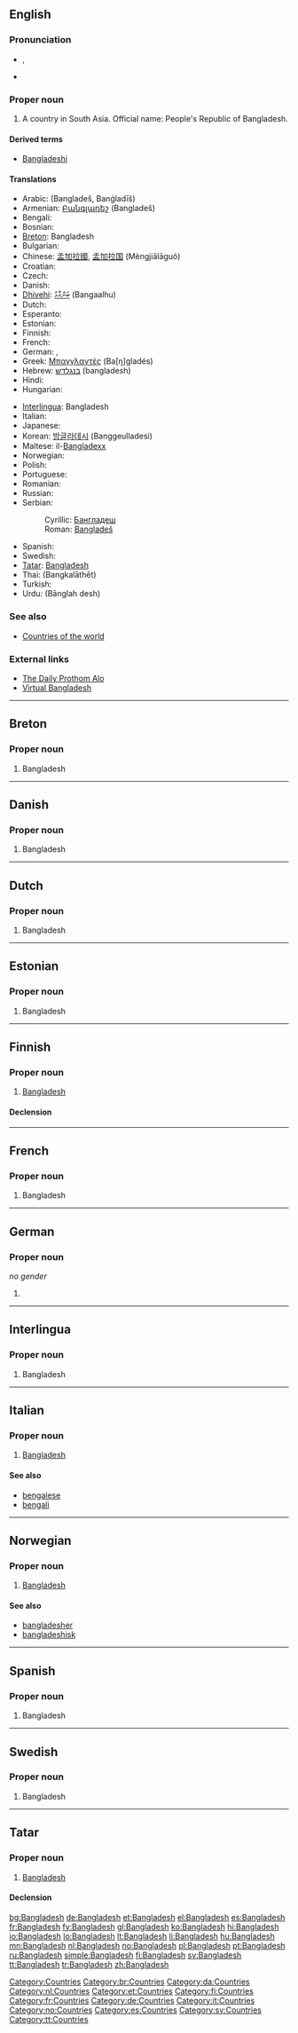 ==English==

===Pronunciation===
* {{IPA|/bæŋ.glɜˈdɛʃ/}}, {{SAMPA|/b{N.gl3"dES/}}
* {{rhymes|ɛʃ}}

===Proper noun===
{{en-proper noun}}

# A country in South Asia. Official name: People's Republic of Bangladesh.

====Derived terms====
* [[Bangladeshi]]

====Translations====
{{trans-top|country}}
* Arabic: {{Arab|[[بنغلاديش]]}} (Bangladeš, Banġladīš) {{m}}
* Armenian: [[Բանգլադեշ]] (Bangladeš)
* Bengali: {{t+|bn|বাংলাদেশ|sc=Beng|xs=Bengali}}
* Bosnian: {{t-|bs|Bangladeš|m}}
* [[Breton]]: Bangladesh
* Bulgarian: {{t+|bg|Бангладеш|sc=Cyrl}}
* Chinese: [[孟加拉國]], [[孟加拉国]] (Mèngjiālāguó)
* Croatian: {{t-|hr|Bangladeš|m}}
* Czech: {{t+|cs|Bangladéš}}
* Danish: {{t-|da|Bangladesh}}
* [[Dhivehi]]: [[ބަންގާޅު]] (Bangaalhu)
* Dutch: {{t+|nl|Bangladesh}}
* Esperanto: {{t-|eo|Bangladeŝo|xs=Esperanto}}
* Estonian: {{t+|et|Bangladesh}}
* Finnish: {{t+|fi|Bangladesh}}
* French: {{t+|fr|Bangladesh|m}}
* German: {{t+|de|Bangladesch}}, {{t+|de|Bangladesh}}
* Greek: [[Μπαγγλαντές]] (Ba[ŋ]gladés) {{n}}
* Hebrew: [[בנגלדש]] (bangladesh)
* Hindi: {{t+|hi|बांग्लादेश|tr=Bānglādesh|sc=Deva|xs=Hindi}}
* Hungarian: {{t+|hu|Banglades}}
{{trans-mid}}
* [[Interlingua]]: Bangladesh
* Italian: {{t-|it|Bangladesh|m}}
* Japanese: {{t+|ja|バングラデシュ|tr=Banguradeshu|sc=Jpan}}
* Korean: [[방글라데시]] (Banggeulladesi)
* Maltese: il-[[Bangladexx]]
* Norwegian: {{t+|no|Bangladesh}}
* Polish: {{t+|pl|Bangladesz|m}}
* Portuguese: {{t+|pt|Bangladeche}}
* Romanian: {{t-|ro|Bangladesh|n}}
* Russian: {{t+|ru|Бангладеш|m|tr=Bangladéš|sc=Cyrl}}
* Serbian:
*: Cyrillic: [[Бангладеш#Serbian|Бангладеш]] {{m}}
*: Roman: [[Bangladeš#Serbian|Bangladeš]] {{m}}
* Spanish: {{t+|es|Bangladesh|m}}
* Swedish: {{t+|sv|Bangladesh}}
* [[Tatar]]: [[Bangladesh#Tatar|Bangladesh]]
* Thai: {{Thai|[[บังกลาเทศ]]}} (Bangkalāthēt)
* Turkish: {{t+|tr|Bangladeş}}
* Urdu: {{ur-Arab|[[بانگلہ دیش]]}} (Bānglah desh)
{{trans-bottom}}

===See also===
* [[Appendix:Countries of the world|Countries of the world]]

===External links===
* [http://www.prothom-alo.net The Daily Prothom Alo]
* [http://www.virtualbangladesh.com/ Virtual Bangladesh]

[[Category:Countries]]

----

==Breton==

===Proper noun===
{{infl|br|proper noun}}

# Bangladesh

[[Category:br:Countries]]

----

==Danish==

===Proper noun===
{{infl|da|proper noun}}

# Bangladesh

[[Category:da:Countries]]

----

==Dutch==

===Proper noun===
{{infl|nl|proper noun}}

# Bangladesh

[[Category:nl:Countries]]

----

==Estonian==

===Proper noun===
{{infl|et|proper noun}}

# Bangladesh

[[Category:et:Countries]]

----

==Finnish==
{{wikipedia|lang=fi}}

===Proper noun===
{{infl|fi|proper noun}}

# [[#English|Bangladesh]]

====Declension====
{{fi-decl-tuoli|Bangladesh|np=1}}

[[Category:fi:Countries]]

----

==French==

===Proper noun===
{{infl|fr|proper noun|g=m}}

# Bangladesh

[[Category:fr:Countries]]

----

==German==

===Proper noun===
{{infl|de|proper noun}} ''no gender''

# {{alternative spelling of|[[Bangladesch]]|lang=German}}

[[Category:de:Countries]]

----

==Interlingua==

===Proper noun===
{{infl|ia|proper noun}}

# Bangladesh

----

==Italian==
{{wikipedia|lang=it}}

===Proper noun===
{{infl|it|proper noun|g=m}}

# [[#English|Bangladesh]]

====See also====
* [[bengalese]]
* [[bengali]]

[[Category:it:Countries]]

----

==Norwegian==

===Proper noun===
{{infl|no|proper noun}}

# [[#English|Bangladesh]]

====See also====
* [[bangladesher]]
* [[bangladeshisk]]

[[Category:no:Countries]]

----

==Spanish==

===Proper noun===
{{infl|es|proper noun|g=m}}

# Bangladesh

[[Category:es:Countries]]

----

==Swedish==

===Proper noun===
{{infl|sv|proper noun}}

# Bangladesh

[[Category:sv:Countries]]

----

==Tatar==

===Proper noun===
{{infl|tt|proper noun}}

# [[Bangladesh#english|Bangladesh]]

====Declension====
{{tt-latin-noun|nıñ|ga|nı|da|dan}}

[[Category:tt:Countries]]

[[bg:Bangladesh]]
[[de:Bangladesh]]
[[et:Bangladesh]]
[[el:Bangladesh]]
[[es:Bangladesh]]
[[fr:Bangladesh]]
[[fy:Bangladesh]]
[[gl:Bangladesh]]
[[ko:Bangladesh]]
[[hi:Bangladesh]]
[[io:Bangladesh]]
[[lo:Bangladesh]]
[[lt:Bangladesh]]
[[li:Bangladesh]]
[[hu:Bangladesh]]
[[mn:Bangladesh]]
[[nl:Bangladesh]]
[[no:Bangladesh]]
[[pl:Bangladesh]]
[[pt:Bangladesh]]
[[ru:Bangladesh]]
[[simple:Bangladesh]]
[[fi:Bangladesh]]
[[sv:Bangladesh]]
[[tt:Bangladesh]]
[[tr:Bangladesh]]
[[zh:Bangladesh]]